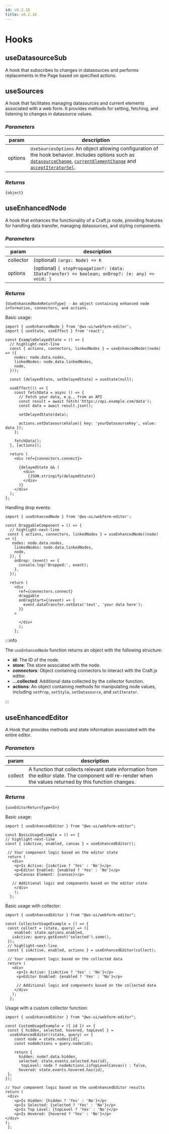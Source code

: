 ```yaml
---
id: v0.2.16
title: v0.2.16
---
```



# Hooks

## useDatasourceSub 

A hook that subscribes to changes in datasources and performs replacements in the Page based on specified actions.



## useSources 

A hook that facilitates managing datasources and current elements associated with a web form. It provides methods for setting, fetching, and listening to changes in datasource values.

### *Parameters*


| param | description |
|-------|-------------|
|options|`UseSourcesOptions` An object allowing configuration of the hook behavior. Includes options such as [`datasourceChange`](#datasourcechange), [`currentElementChange`](#currentelementchange) and [`acceptIteratorSel`](#acceptiteratorsel).|
### *Returns*


`{object}`



## useEnhancedNode 

A hook that enhances the functionality of a Craft.js node, providing features for handling data transfer, managing datasources, and styling components.

### *Parameters*


| param | description |
|-------|-------------|
|collector|(optional) `(args: Node) => K` | A function to collect additional information from the node.|
|options|(optional) `{ stopPropagation?: (data: IDataTransfer) => boolean; onDrop?: (e: any) => void; }` | An object with optional properties ([`stopPropagation`](#stoppropagation) and [`onDrop`](#ondrop)) to customize the hook's behavior.|
### *Returns*


`{UseEnhancedNodeReturnType} - An object containing enhanced node information, connectors, and actions.`


<Tabs>
<TabItem value="Example 1">


Basic usage:
```tsx
import { useEnhancedNode } from '@ws-ui/webform-editor';
import { useState, useEffect } from 'react';

const ExampleDelayedState = () => {
  // highlight-next-line
  const { actions, connectors, linkedNodes } = useEnhancedNode((node) => ({
    nodes: node.data.nodes,
    linkedNodes: node.data.linkedNodes,
    node,
  }));

  const [delayedState, setDelayedState] = useState(null);

  useEffect(() => {
    const fetchData = async () => {
      // Fetch your data, e.g., from an API
      const result = await fetch('https://api.example.com/data');
      const data = await result.json();

      setDelayedState(data);

      actions.setDatasourceValue({ key: 'yourDatasourceKey', value: data });
    };

    fetchData();
  }, [actions]);

  return (
    <div ref={connectors.connect}>

      {delayedState && (
        <div>
          {JSON.stringify(delayedState)}
        </div>
      )}
    </div>
  );
};
```



</TabItem>
<TabItem value="Example 2">

Handling drop events:


```tsx
import { useEnhancedNode } from '@ws-ui/webform-editor';

const DraggableComponent = () => {
  // highlight-next-line
 const { actions, connectors, linkedNodes } = useEnhancedNode((node) => ({
   nodes: node.data.nodes,
    linkedNodes: node.data.linkedNodes,
    node,
  }), {
    onDrop: (event) => {
      console.log('Dropped:', event);
    },
  });

  return (
    <div
      ref={connectors.connect}
      draggable
      onDragStart={(event) => {
        event.dataTransfer.setData('text', 'your data here');
      }}
    >

      </div>
      );
    };
```


</TabItem>
</Tabs>


:::info

The `useEnhancedNode` function returns an object with the following structure:

- **id**: The ID of the node.
- **store**: The store associated with the node.
- ***connectors***: Object containing connectors to interact with the Craft.js editor.
- **...collected**: Additional data collected by the collector function.
- **actions**: An object containing methods for manipulating node values, including `setProp`, `setStyle`, `setDatasource`, and `setIterator`.


:::
  

## useEnhancedEditor 

A Hook that provides methods and state information associated with the entire editor.

### *Parameters*


| param | description |
|-------|-------------|
|collect|A function that collects relevant state information from the editor state. The component will re-render when the values returned by this function changes.|
### *Returns*


`{useEditorReturnType<S>}`


<Tabs>
<TabItem value="Example 1">


Basic usage:

```tsx
import { useEnhancedEditor } from "@ws-ui/webform-editor";

const BasicUsageExample = () => {
// highlight-next-line
const { isActive, enabled, canvas } = useEnhancedEditor();

 // Your component logic based on the editor state
 return (
   <div>
    <p>Is Active: {isActive ? 'Yes' : 'No'}</p>
    <p>Editor Enabled: {enabled ? 'Yes' : 'No'}</p>
    <p>Canvas Element: {canvas}</p>

   // Additional logic and components based on the editor state
    </div>
    );
  };
```

</TabItem>
<TabItem value="Example 2">


Basic usage with collector:

```tsx
import { useEnhancedEditor } from "@ws-ui/webform-editor";

const CollectorUsageExample = () => {
 const collect = (state, query) => ({
    enabled: state.options.enabled,
   isActive: query.getEvent('selected').some(),
 });
 // highlight-next-line
 const { isActive, enabled, actions } = useEnhancedEditor(collect);

 // Your component logic based on the collected data
 return (
   <div>
     <p>Is Active: {isActive ? 'Yes' : 'No'}</p>
     <p>Editor Enabled: {enabled ? 'Yes' : 'No'}</p>

     // Additional logic and components based on the collected data
    </div>
   );
  };
```


</TabItem>
<TabItem value="Example 3">


Usage with a custom collector function:

```tsx
import { useEnhancedEditor } from "@ws-ui/webform-editor";

const CustomUsageExample = ({ id }) => {
 const { hidden, selected, hovered, topLevel } =
  useEnhancedEditor((state, query) => {
    const node = state.nodes[id];
    const nodeActions = query.node(id);

    return {
      hidden: node?.data.hidden,
      selected: state.events.selected.has(id),
       topLevel: node ? nodeActions.isTopLevelCanvas() : false,
      hovered: state.events.hovered.has(id),
 };
});

// Your component logic based on the useEnhancedEditor results
return (
 <div>
    <p>Is Hidden: {hidden ? 'Yes' : 'No'}</p>
    <p>Is Selected: {selected ? 'Yes' : 'No'}</p>
    <p>Is Top Level: {topLevel ? 'Yes' : 'No'}</p>
    <p>Is Hovered: {hovered ? 'Yes' : 'No'}</p>
</div>
);
 };
```


</TabItem>
</Tabs>







